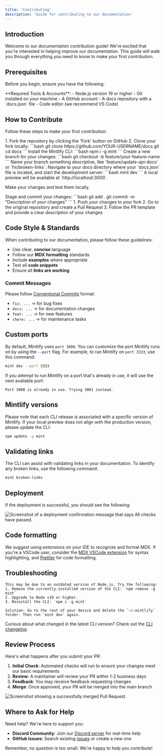 ```yaml
---
title: 'Contributing'
description: 'Guide for contributing to our documentation'
---
```


## Introduction

Welcome to our documentation contribution guide! We're excited that you're interested in helping improve our documentation. This guide will walk you through everything you need to know to make your first contribution.

## Prerequisites

Before you begin, ensure you have the following:

<Info>
  **Required Tools & Accounts**:
  - Node.js version 19 or higher
  - Git installed on your machine
  - A GitHub account
  - A docs repository with a `docs.json` file
  - Code editor (we recommend VS Code)
</Info>

## How to Contribute

Follow these steps to make your first contribution:

<Steps>
<Step title="Fork and Clone">
1. Fork the repository by clicking the 'Fork' button on GitHub
2. Clone your fork locally:
```bash
git clone https://github.com/YOUR-USERNAME/docs.git
cd docs
```
</Step>

<Step title="Set Up Development Environment">
Install the Mintlify CLI:
```bash
npm i -g mint
```
</Step>

<Step title="Create a Branch">
Create a new branch for your changes:
```bash
git checkout -b feature/your-feature-name
```
Name your branch something descriptive, like `feature/update-api-docs` or `fix/broken-links`.
</Step>

<Step title="Make Changes">
Navigate to your docs directory where your `docs.json` file is located, and start the development server:
```bash
mint dev
```
A local preview will be available at `http://localhost:3000`.

Make your changes and test them locally.
</Step>

<Step title="Commit Changes">
Stage and commit your changes:
```bash
git add .
git commit -m "Description of your changes"
```
</Step>

<Step title="Submit Pull Request">
1. Push your changes to your fork
2. Go to the original repository and create a Pull Request
3. Follow the PR template and provide a clear description of your changes
</Step>
</Steps>

## Code Style & Standards

When contributing to our documentation, please follow these guidelines:

- Use clear, **concise** language
- Follow our **MDX formatting** standards
- Include **examples** where appropriate
- Test all **code snippets**
- Ensure all **links are working**

### Commit Messages
Please follow [Conventional Commits](https://www.conventionalcommits.org/) format:
- `fix: ...` → for bug fixes  
- `docs: ...` → for documentation changes  
- `feat: ...` → for new features  
- `chore: ...` → for maintenance tasks  


## Custom ports

By default, Mintlify uses `port 3000`. You can customize the port Mintlify runs on by using the `--port` flag. For example, to run Mintlify on `port 3333`, use this command:

```bash
mint dev --port 3333
```

If you attempt to run Mintlify on a port that's already in use, it will use the next available port:

```
Port 3000 is already in use. Trying 3001 instead.
```

## Mintlify versions

Please note that each CLI release is associated with a specific version of Mintlify. If your local preview does not align with the production version, please update the CLI:

```bash
npm update -g mint

```

## Validating links

The CLI can assist with validating links in your documentation. To identify any broken links, use the following command:

```bash
mint broken-links
```

## Deployment

If the deployment is successful, you should see the following:

<Frame>
  <img src="/images/checks-passed.png" alt="Screenshot of a deployment confirmation message that says All checks have passed." style={{ borderRadius: '0.5rem' }} />
</Frame>

## Code formatting

We suggest using extensions on your IDE to recognize and format MDX. If you're a VSCode user, consider the [MDX VSCode extension](https://marketplace.visualstudio.com/items?itemName=unifiedjs.vscode-mdx) for syntax highlighting, and [Prettier](https://marketplace.visualstudio.com/items?itemName=esbenp.prettier-vscode) for code formatting.

## Troubleshooting

<AccordionGroup>
  <Accordion title='Error: Could not load the "sharp" module using the darwin-arm64 runtime'>

    This may be due to an outdated version of Node.js. Try the following:
    1. Remove the currently-installed version of the CLI: `npm remove -g mint`
    2. Upgrade to Node v19 or higher.
    3. Reinstall the CLI: `npm i -g mint`
  </Accordion>

  <Accordion title="Issue: Encountering an unknown error">

    Solution: Go to the root of your device and delete the `~/.mintlify` folder. Then run `mint dev` again.
  </Accordion>
</AccordionGroup>

Curious about what changed in the latest CLI version? Check out the [CLI changelog](https://www.npmjs.com/package/mintlify?activeTab=versions).

## Review Process

Here's what happens after you submit your PR:

1. **Initial Check**: Automated checks will run to ensure your changes meet our basic requirements
2. **Review**: A maintainer will review your PR within 1-2 business days
3. **Feedback**: You may receive feedback requesting changes
4. **Merge**: Once approved, your PR will be merged into the main branch

<Frame>
  <img src="/images/pr-merged.png" alt="Screenshot showing a successfully merged Pull Request." style={{ borderRadius: '0.5rem' }} />
</Frame>

## Where to Ask for Help

Need help? We're here to support you:

- **Discord Community**: Join our [Discord server](https://discord.gg/QrQTFsTC) for real-time help
- **GitHub Issues**: Search existing [issues](https://github.com/Alchemyst-ai/docs/issues) or create a new one

Remember, no question is too small. We're happy to help you contribute!
